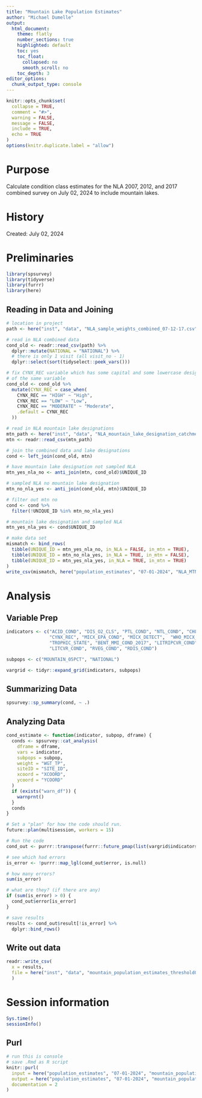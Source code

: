 ```yaml
---
title: "Mountain Lake Population Estimates"
author: "Michael Dumelle"
output:
  html_document:
    theme: flatly
    number_sections: true
    highlighted: default 
    toc: yes
    toc_float:
      collapsed: no
      smooth_scroll: no
    toc_depth: 3
editor_options: 
  chunk_output_type: console
---
```


```r
knitr::opts_chunk$set(
  collapse = TRUE,
  comment = "#>", 
  warning = FALSE, 
  message = FALSE,
  include = TRUE, 
  echo = TRUE
)
options(knitr.duplicate.label = "allow")
```

# Purpose
Calculate condition class estimates for the NLA 2007, 2012, and 2017 combined survey on July 02, 2024 to include mountain lakes.

# History
Created: July 02, 2024

# Preliminaries

```r
library(spsurvey)
library(tidyverse)
library(furrr)
library(here)
```

## Reading in Data and Joining

```r
# location in project
path <- here("inst", "data", "NLA_sample_weights_combined_07-12-17.csv")

# read in NLA combined data
cond_old <- readr::read_csv(path) %>%
  dplyr::mutate(NATIONAL = "NATIONAL") %>% 
  # there is only 1 visit (all visit_no - 1)
  dplyr::select(sort(tidyselect::peek_vars())) 

# fix CYNX_REC variable which has some capital and some lowercase designations
# of the same variable
cond_old <- cond_old %>%
  mutate(CYNX_REC = case_when(
    CYNX_REC == "HIGH" ~ "High",
    CYNX_REC == "LOW" ~ "Low",
    CYNX_REC == "MODERATE" ~ "Moderate",
    .default = CYNX_REC
  ))

# read in NLA mountain lake designations
mtn_path <- here("inst", "data", "NLA_mountain_lake_designation_catchment_without_lake.csv")
mtn <- readr::read_csv(mtn_path)

# join the combined data and lake designations
cond <- left_join(cond_old, mtn)

# have mountain lake designation not sampled NLA
mtn_yes_nla_no <- anti_join(mtn, cond_old)$UNIQUE_ID

# sampled NLA no mountain lake designation
mtn_no_nla_yes <- anti_join(cond_old, mtn)$UNIQUE_ID

# filter out mtn no
cond <- cond %>%
  filter(!UNIQUE_ID %in% mtn_no_nla_yes)

# mountain lake designation and sampled NLA
mtn_yes_nla_yes <- cond$UNIQUE_ID

# make data set
mismatch <- bind_rows(
  tibble(UNIQUE_ID = mtn_yes_nla_no, in_NLA = FALSE, in_mtn = TRUE),
  tibble(UNIQUE_ID = mtn_no_nla_yes, in_NLA = TRUE, in_mtn = FALSE),
  tibble(UNIQUE_ID = mtn_yes_nla_yes, in_NLA = TRUE, in_mtn = TRUE)
)
write_csv(mismatch, here("population_estimates", "07-01-2024", "NLA_MTN_mismatch_07-01-2024.csv"))
```

# Analysis

## Variable Prep

```r
indicators <- c("ACID_COND", "DIS_O2_CLS", "PTL_COND", "NTL_COND", "CHLA_COND",
                "CYNX_REC", "MICX_EPA_COND", "MICX_DETECT",  "WHO_MICX_COND",
                "TROPHIC_STATE", "BENT_MMI_COND_2017", "LITRIPCVR_COND",
                "LITCVR_COND", "RVEG_COND", "RDIS_COND")

subpops <- c("MOUNTAIN_05PCT", "NATIONAL")

vargrid <- tidyr::expand_grid(indicators, subpops)
```

## Summarizing Data

```r
spsurvey::sp_summary(cond, ~ .)
```

## Analyzing Data

```r
cond_estimate <- function(indicator, subpop, dframe) {
  conds <- spsurvey::cat_analysis(
    dframe = dframe,
    vars = indicator,
    subpops = subpop,
    weight = "WGT_TP",
    siteID = "SITE_ID",
    xcoord = "XCOORD",
    ycoord = "YCOORD"
  )
  if (exists("warn_df")) {
    warnprnt()
  }
  conds
}
```

```r
# Set a "plan" for how the code should run.
future::plan(multisession, workers = 15)

# Run the code
cond_out <- purrr::transpose(furrr::future_pmap(list(vargrid$indicators, vargrid$subpops), purrr::safely(cond_estimate), dframe = cond, .options = furrr_options(seed = TRUE)))

# see which had errors
is_error <- !purrr::map_lgl(cond_out$error, is.null)

# how many errors?
sum(is_error)

# what are they? (if there are any)
if (sum(is_error) > 0) {
  cond_out$error[is_error]
}

# save results
results <- cond_out$result[!is_error] %>%
  dplyr::bind_rows()
```

## Write out data

```r
readr::write_csv(
  x = results,
  file = here("inst", "data", "mountain_population_estimates_threshold05pct.csv")
  )
```

# Session information

```r
Sys.time()
sessionInfo()
```

## Purl

```r
# run this is console
# save .Rmd as R script
knitr::purl(
  input = here("population_estimates", "07-01-2024", "mountain_population_estimates_07-01-2024.Rmd"),
  output = here("population_estimates", "07-01-2024", "mountain_population_estimates_07-01-2024.R"),
  documentation = 2
)
```